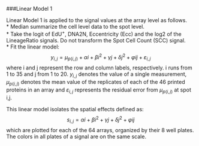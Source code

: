 
###Linear Model 1

Linear Model 1 is applied to the signal values at the array level as follows.  
* Median summarize the cell level data to the spot level.  
* Take the logit of EdU$^{+}$, DNA2N, Eccentricity (Ecc) and the log2 of the LineageRatio signals. Do not transform the Spot Cell Count (SCC) signal.  
* Fit the linear model: $$y_{i,j}=μ_{p(i, j )} +αi +βi^2 +γj +δ{j^2} +φij + ε_{i, j}$$
where i and j represent the row and column labels, respectively. i runs from 1 to 35 and j from 1 to 20. $y_{i,j}$ denotes the value of a single measurement, $μ_{p(i, j )}$ denotes the mean value of the replicates of each of the 46 printed proteins in an array and $ε_{i, j}$ represents the residual error from  $μ_{p(i, j )}$ at spot i,j.

This linear model isolates the spatial effects defined as: $$s_{i,j}=αi +βi^2 +γj +δ{j^2} +φij $$ which are plotted for each of the 64 arrays, organized by their 8 well plates. The colors in all plates of a signal are on the same scale.